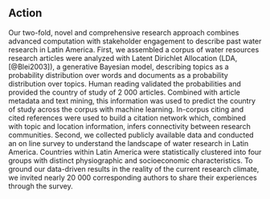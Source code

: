 ## Action
Our two-fold, novel and comprehensive research approach combines advanced computation with stakeholder engagement to describe past water research in Latin America.
First, we assembled a corpus of water resources research articles were analyzed with Latent Dirichlet Allocation (LDA, [@Blei2003]), a generative Bayesian model, describing topics as a probability distribution over words and documents as a probability distribution over topics.
Human reading validated the probabilities and provided the country of study of 2 000 articles.
Combined with article metadata and text mining, this information was used to predict the country of study across the corpus with machine learning.
In-corpus citing and cited references were used to build a citation network which, combined with topic and location information, infers connectivity between research communities.
Second, we collected publicly available data and conducted an on line survey to understand the landscape of water research in Latin America.
Countries within Latin America were statistically clustered into four groups with distinct physiographic and socioeconomic characteristics.
To ground our data-driven results in the reality of the current research climate, we invited nearly 20 000 corresponding authors to share their experiences through the survey. 